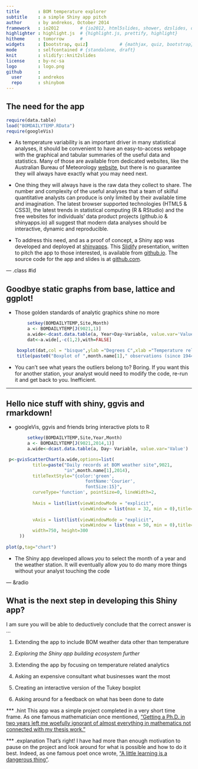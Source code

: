 ```yaml
---
title       : BOM temperature explorer
subtitle    : a simple Shiny app pitch
author      : by andrekos, October 2014
framework   : io2012        # {io2012, html5slides, shower, dzslides, deck.js,landslide, Slidy ...}
highlighter : highlight.js  # {highlight.js, prettify, highlight}
hitheme     : tomorrow      # 
widgets     : [bootstrap, quiz]            # {mathjax, quiz, bootstrap}
mode        : selfcontained # {standalone, draft}
knit        : slidify::knit2slides
license     : by-nc-sa
logo        : logo.png
github      :
  user      : andrekos
  repo      : shinybom
---
```


## The need for the app

```r
require(data.table)
load("BOMDAILYTEMP.RData")
require(googleVis)
```



* As temperature variability is an important driver in many statistical analyses, it should be convenient to have an easy-to-access webpage with the graphical and tabular summaries of the useful data and statistics. Many of those are available from dedicated websites, like the Australian Bureau of Meteorology [website](http://www.bom.gov.au/), but there is no guarantee they will always have exactly what you may need next. 

* One thing they will always have is the raw data they collect to share. The number and complexity of the useful analyses that a team of skilful quantitative analysts can produce is only limited by their available time and imagination. The latest browser supported technologies (HTML5 & CSS3), the latest trends in statistical computing (R & RStudio) and the free websites for individuals' data product projects (github.io & shinyapps.io) all suggest that modern data analyses should be interactive, dynamic and reproducible.   

* To address this need, and as a proof of concept, a Shiny app was developed and deployed at [shinyapps](https://andrekos.shinyapps.io/shinybom). This [Slidify](http://slidify.org/) presentation, written to pitch the app to those interested, is available from [github.io](https://andrekos.github.io/shinybom). The source code for the app and slides is at [github.com](https://github.com/andrekos/shinybom).

--- .class #id 

## Goodbye static graphs from base, lattice and ggplot!

* Those golden standards of analytic graphics shine no more  

```r
        setkey(BOMDAILYTEMP,Site,Month)
        a <- BOMDAILYTEMP[J(9021,1)]
        a.wide<-dcast.data.table(a, Year+Day~Variable, value.var='Value')
        dat<-a.wide[,-c(1,2),with=FALSE]
```
```r
    boxplot(dat,col = "bisque",ylab ="Degrees C",xlab ="Temperature related variables")
    title(paste0("Boxplot of ",month.name[1]," observations (since 1944)"))
```

* You can't see what years the outliers belong to? Boring. If you want this for another station, your analyst would need to modify the code, re-run it and get back to you. Inefficient.

---

## Hello nice stuff with shiny, ggvis and rmarkdown!

* googleVis, ggvis and friends bring interactive plots to R

```r
        setkey(BOMDAILYTEMP,Site,Year,Month)
        a <- BOMDAILYTEMP[J(9021,2014,1)]
        a.wide<-dcast.data.table(a, Day~ Variable, value.var='Value')
```

```r
 p<-gvisScatterChart(a.wide,options=list(
          title=paste("Daily records at BOM weather site",9021,
                      "in",month.name[1],2014),
          titleTextStyle="{color:'green',
                              fontName:'Courier',
                              fontSize:15}",
          curveType='function', pointSize=0, lineWidth=2,
          
          hAxis = list(list(viewWindowMode = "explicit",
                            viewWindow = list(max = 32, min = 0),title="day of the month")),
          
          vAxis = list(list(viewWindowMode = "explicit",
                            viewWindow = list(max = 50, min = 0),title="degree Celsius")),
          width=750, height=300
     ))
 
plot(p,tag="chart")
```

* The Shiny app developed allows _you_ to select the month of a year and the weather station. It will eventually allow _you_ to do many more things without your analyst touching the code 


--- &radio

## What is the next step in developing this Shiny app?

I am sure you will be able to deductively conclude that the correct answer is ...

1. Extending the app to include BOM weather data other than temperature 

2. _Exploring the Shiny app building ecosystem further_

3. Extending the app by focusing on temperature related analytics

4. Asking an expensive consultant what businesses want the most

5. Creating an interactive version of the Tukey boxplot

6. Asking around for a feedback on what has been done to date

*** .hint 
This app was a simple project completed in a very short time frame.  As one famous mathematician once mentioned, ["Getting a Ph.D. in two years left me woefully ignorant of almost everything in mathematics not connected with my thesis work."](https://www.dartmouth.edu/~chance/Doob/conversation.html)


*** .explanation 
That's right! I have had more than enough motivation to pause on the project and look around for what is possible and how to do it best. Indeed, as one famous poet once wrote, ["A little learning is a dangerous thing"](http://en.wikipedia.org/wiki/An_Essay_on_Criticism).
